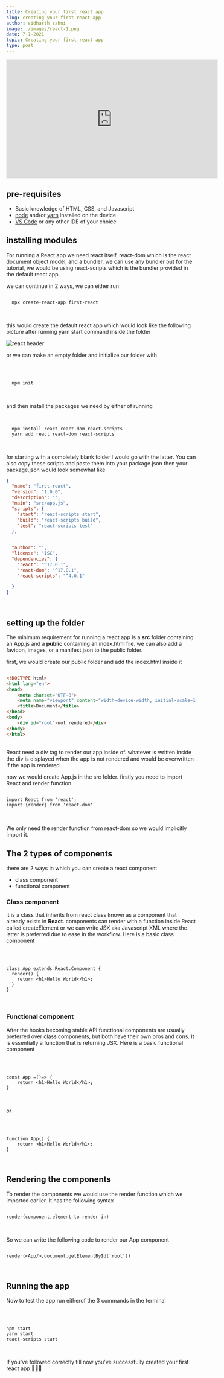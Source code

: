 ```yaml
---
title: Creating your first react app
slug: creating-your-first-react-app
author: sidharth sahni
image: ./images/react-1.png
date: 7-1-2021 
topic: Creating your first react app
type: post  
---
```


<div class="Mdxcontainer">

  
<div class="youtube">

<iframe width="560" height="315" src="https://www.youtube.com/embed/XtV51U05j5Y" frameborder="0" allow="accelerometer; autoplay; clipboard-write; encrypted-media; gyroscope; picture-in-picture" allowfullscreen></iframe>

</div>


## pre-requisites

- Basic knowledge of HTML, CSS, and Javascript
- <a href="https://nodejs.org/en/download/" class="read-link">node</a> and/or <a href="https://classic.yarnpkg.com/en/docs/install/#windows-stable" class="read-link">yarn</a> installed on the device
- <a href="https://code.visualstudio.com/Download" class="read-link">VS Code</a> or any other IDE of your choice

## installing modules

For running a React app we need react itself, react-dom which is the react document object model, and a bundler, we can use any bundler but for the tutorial, we would be using react-scripts which is the bundler provided in the default react app.

we can continue in 2 ways, we can either run
<br/>

<div class="code-block">

``` shell

  npx create-react-app first-react

```

</div>

<br/>

this would create the default react app which would look like the following picture after running yarn start command inside the folder

![react header](./images/react-default.png)

 or we can make an empty folder and initialize our folder with 
 
<br/>

<div class="code-block">

``` shell

  npm init

```

</div>
<br/>
 
 
 and then install the packages we need by either of running  
<br/>


<div class="code-block">

``` shell

  npm install react react-dom react-scripts
  yarn add react react-dom react-scripts

```

</div>

<br/>

 for starting with a completely blank folder I would go with the latter. You can also copy these scripts and paste them into your package.json then your package.json would look somewhat like
<br/>

<div class="code-block">

``` JSON
{
  "name": "first-react",
  "version": "1.0.0",
  "description": "",
  "main": "src/app.js",
  "scripts": {
    "start": "react-scripts start",
    "build": "react-scripts build",
    "test": "react-scripts test"
  },
   

  "author": "",
  "license": "ISC",
  "dependencies": {
    "react": "^17.0.1",
    "react-dom": "^17.0.1",
    "react-scripts": "^4.0.1"

  }
}

```

</div>

<br/>

## setting up the folder

The minimum requirement for running a react app is a **src** folder containing an App.js and a **public** containing an index.html file. we can also add a favicon, images, or a manifest.json to the public folder.

first, we would create our public folder and add the index.html inside it
<br/>

<div class="code-block">

``` HTML

<!DOCTYPE html>
<html lang="en">
<head>
    <meta charset="UTF-8">
    <meta name="viewport" content="width=device-width, initial-scale=1.0">
    <title>Document</title>
</head>
<body>
    <div id="root">not rendered</div>
</body>
</html>

```
</div>

<br/>
React need a div tag to render our app inside of. whatever is written inside the div is displayed when the app is not rendered and would be overwritten if the app is rendered.

now we would create App.js in the src folder. firstly you need to import React and render function.
<br/>

<div class="code-block">

``` HTML

import React from 'react';
import {render} from 'react-dom'

```
</div>

<br/>

We only need the render function from react-dom so we would implicitly import it.

## The 2 types of components 

there are 2 ways in which you can create a react component
- class component
- functional component

### Class component

it is a class that inherits from react class known as a component that already exists in **React**. components can render with a function inside React called createElement or we can write JSX aka Javascript XML where the latter is preferred due to ease in the workflow. Here is a basic class component

<br/>

<div class="code-block">

``` React

class App extends React.Component {
  render() {
    return <h1>Hello World</h1>;
  }
}

```
</div>

<br/>

### Functional component

After the hooks becoming stable API functional components are usually preferred over class components, but both have their own pros and cons. It is essentially a function that is returning JSX. Here is a basic functional component 

<br/>

<div class="code-block">

``` React

const App =()=> {
    return <h1>Hello World</h1>;
}

```
</div>

<br/>

or 
  
  <br/>

<div class="code-block">

``` React

function App() {
    return <h1>Hello World</h1>;
}

```
</div>

<br/>

## Rendering the components

To render the components we would use the render function which we imported earlier. It has the following syntax
 <br/>

<div class="code-block">

``` React

render(component,element to render in)

```
</div>

<br/>

So we can write the following code to render our App component 
<br/>

<div class="code-block">

``` React

render(<App/>,document.getElementById('root'))

```
</div>

<br/>

## Running the app 

Now to test the app run eitherof the 3 commands in the terminal

<br/>

<div class="code-block">

``` React

npm start
yarn start
react-scripts start

```
</div>

<br/>

If you've followed correctly till now you've successfully created your first react app 🎉🎊🎉

</div>
